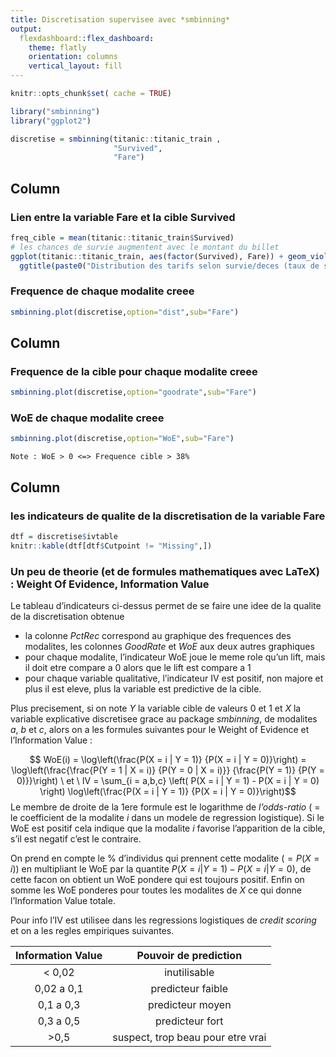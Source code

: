 ```yaml
---
title: Discretisation supervisee avec *smbinning*
output: 
  flexdashboard::flex_dashboard:
    theme: flatly
    orientation: columns
    vertical_layout: fill
---
```


```r
knitr::opts_chunk$set( cache = TRUE)
```

```r
library("smbinning")
library("ggplot2")

discretise = smbinning(titanic::titanic_train ,
                       "Survived",
                       "Fare")
```

Column {data-width=100}
-----------------------------------------------------------------------
  
### **Lien entre la variable Fare et la cible Survived**
```r
freq_cible = mean(titanic::titanic_train$Survived)
# les chances de survie augmentent avec le montant du billet
ggplot(titanic::titanic_train, aes(factor(Survived), Fare)) + geom_violin() + 
  ggtitle(paste0("Distribution des tarifs selon survie/deces (taux de survie : ",formattable::percent(freq_cible, digits = 0),")")) + coord_flip()
```

### **Frequence de chaque modalite creee**

```r
smbinning.plot(discretise,option="dist",sub="Fare") 
```

Column {data-width=100}
-----------------------------------------------------------------------
  
### **Frequence de la cible pour chaque modalite creee**

```r
smbinning.plot(discretise,option="goodrate",sub="Fare")
```


### **WoE de chaque modalite creee**
```r
smbinning.plot(discretise,option="WoE",sub="Fare")
```

```
Note : WoE > 0 <=> Frequence cible > 38%
```

Column {data-width=300}
-----------------------------------------------------------------------
  
  
### **les indicateurs de qualite de la discretisation de la variable Fare** {data-height=130}
```r
dtf = discretise$ivtable
knitr::kable(dtf[dtf$Cutpoint != "Missing",])
```

### **Un peu de theorie (et de formules mathematiques avec LaTeX) : Weight Of Evidence, Information Value**

Le tableau d'indicateurs ci-dessus permet de se faire une idee de la qualite de la discretisation obtenue

- la colonne *PctRec* correspond au graphique des frequences des modalites, les colonnes *GoodRate* et *WoE* aux deux autres graphiques
- pour chaque modalite, l'indicateur WoE joue le meme role qu'un lift, mais il doit etre compare a 0 alors que le lift est compare a 1
- pour chaque variable qualitative, l'indicateur IV est positif, non majore et plus il est eleve, plus la variable est predictive de la cible.

Plus precisement, si on note $Y$ la variable cible de valeurs 0 et 1 et $X$ la variable explicative discretisee grace au package *smbinning*, de modalites *a*, *b* et *c*, alors on a les formules suivantes pour le Weight of Evidence et l'Information Value :

$$ WoE(i) = \log\left(\frac{P(X = i | Y = 1)} {P(X = i | Y = 0)}\right) = \log\left(\frac{\frac{P(Y = 1 | X = i)} {P(Y = 0 | X = i)}} {\frac{P(Y = 1)} {P(Y = 0)}}\right) \ et \ IV = \sum_{i = a,b,c}  \left( P(X = i | Y = 1) - P(X = i | Y = 0) \right) \log\left(\frac{P(X = i | Y = 1)} {P(X = i | Y = 0)}\right)$$
Le membre de  droite de la 1ere formule est le logarithme de *l'odds-ratio* ( = le coefficient de la modalite $i$ dans un modele de regression logistique). Si le WoE est positif cela indique que la modalite $i$ favorise l'apparition de la cible, s'il est negatif c'est le contraire.

On prend en compte le % d'individus qui prennent cette modalite $(= P(X=i))$ en multipliant le WoE par la quantite $P(X = i | Y = 1) - P(X = i | Y = 0)$, de cette facon on obtient un WoE pondere qui est toujours positif. Enfin on somme les WoE ponderes pour toutes les modalites de $X$ ce qui donne l'Information Value totale.

Pour info l'IV est utilisee dans les regressions logistiques de *credit scoring* et on a les regles empiriques suivantes.

Information Value	| Pouvoir de prediction
:-----------------:|:---------------:
  < 0,02	| 	inutilisable
0,02 a 0,1	| 	predicteur faible
0,1 a 0,3	| 	predicteur moyen
0,3 a 0,5	| 	predicteur fort
>0,5		| suspect, trop beau pour etre vrai

